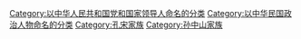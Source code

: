 {{Catmore}}

[[Category:以中华人民共和国党和国家领导人命名的分类|Category:以中华人民共和国党和国家领导人命名的分类]]
[[Category:以中华民国政治人物命名的分类|Category:以中华民国政治人物命名的分类]]
[[Category:孔宋家族|Category:孔宋家族]]
[[Category:孙中山家族|Category:孙中山家族]]
